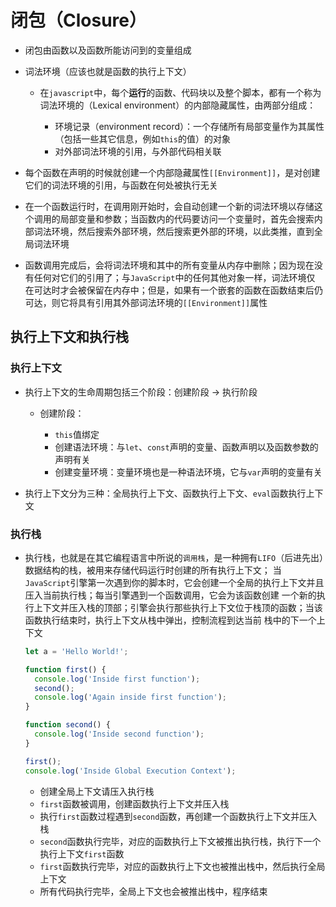# 闭包（Closure）

* 闭包由函数以及函数所能访问到的变量组成

* 词法环境（应该也就是函数的执行上下文）

  * 在`javascript`中，每个**运行**的函数、代码块以及整个脚本，都有一个称为词法环境的（Lexical environment）的内部隐藏属性，由两部分组成：

    * 环境记录（environment record）：一个存储所有局部变量作为其属性（包括一些其它信息，例如`this`的值）的对象
    * 对外部词法环境的引用，与外部代码相关联
    
* 每个函数在声明的时候就创建一个内部隐藏属性`[[Environment]]`，是对创建它们的词法环境的引用，与函数在何处被执行无关

* 在一个函数运行时，在调用刚开始时，会自动创建一个新的词法环境以存储这个调用的局部变量和参数；当函数内的代码要访问一个变量时，首先会搜索内
部词法环境，然后搜索外部环境，然后搜索更外部的环境，以此类推，直到全局词法环境

* 函数调用完成后，会将词法环境和其中的所有变量从内存中删除；因为现在没有任何对它们的引用了；与`JavaScript`中的任何其他对象一样，词法环境仅
在可达时才会被保留在内存中；但是，如果有一个嵌套的函数在函数结束后仍可达，则它将具有引用其外部词法环境的`[[Environment]]`属性

## 执行上下文和执行栈

### 执行上下文

* 执行上下文的生命周期包括三个阶段：创建阶段 -> 执行阶段

  * 创建阶段：

    * `this`值绑定
    * 创建语法环境：与`let`、`const`声明的变量、函数声明以及函数参数的声明有关
    * 创建变量环境：变量环境也是一种语法环境，它与`var`声明的变量有关

* 执行上下文分为三种：全局执行上下文、函数执行上下文、`eval`函数执行上下文

### 执行栈

* 执行栈，也就是在其它编程语言中所说的`调用栈`，是一种拥有`LIFO`（后进先出）数据结构的栈，被用来存储代码运行时创建的所有执行上下文；
当`JavaScript`引擎第一次遇到你的脚本时，它会创建一个全局的执行上下文并且压入当前执行栈；每当引擎遇到一个函数调用，它会为该函数创建
一个新的执行上下文并压入栈的顶部；引擎会执行那些执行上下文位于栈顶的函数；当该函数执行结束时，执行上下文从栈中弹出，控制流程到达当前
栈中的下一个上下文
  ```javascript
  let a = 'Hello World!';

  function first() {
    console.log('Inside first function');
    second();
    console.log('Again inside first function');
  }

  function second() {
    console.log('Inside second function');
  }

  first();
  console.log('Inside Global Execution Context');
  ```

  * 创建全局上下文请压入执行栈
  * `first`函数被调用，创建函数执行上下文并压入栈
  * 执行`first`函数过程遇到`second`函数，再创建一个函数执行上下文并压入栈
  * `second`函数执行完毕，对应的函数执行上下文被推出执行栈，执行下一个执行上下文`first`函数
  * `first`函数执行完毕，对应的函数执行上下文也被推出栈中，然后执行全局上下文
  * 所有代码执行完毕，全局上下文也会被推出栈中，程序结束